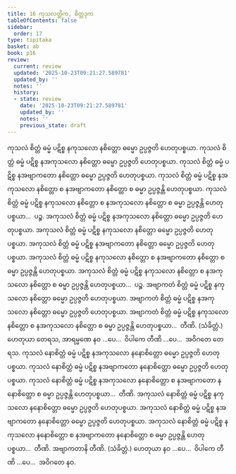 ```yaml
---
title: 16 ကုသလတ္တိက, စိတ္တဒုက
tableOfContents: false
sidebar:
  order: 17
type: tipitaka
basket: ab
book: p16
review:
  current: review
  updated: '2025-10-23T09:21:27.589781'
  updated_by: ''
  notes: ''
  history:
  - state: review
    date: '2025-10-23T09:21:27.589781'
    updated_by: ''
    notes: ''
    previous_state: draft
---
```



<ReviewStatus review={frontmatter.review} showDetails={true} />

<HypothesisAnnotation frontmatter={frontmatter} />

<DynamicBreadcrumb />

<Division number="33" book="p16" e="ch" v="40" p="256">

<Paragraph number="81" book="p16">
ကုသလံ စိတ္တံ ဓမ္မံ ပဋိစ္စ နကုသလော နစိတ္တော ဓမ္မော ဥပ္ပဇ္ဇတိ ဟေတုပစ္စယာ. ကုသလံ စိတ္တံ ဓမ္မံ ပဋိစ္စ နအကုသလော နစိတ္တော ဓမ္မော ဥပ္ပဇ္ဇတိ ဟေတုပစ္စယာ. ကုသလံ စိတ္တံ ဓမ္မံ ပဋိစ္စ နအဗျာကတော နစိတ္တော ဓမ္မော ဥပ္ပဇ္ဇတိ ဟေတုပစ္စယာ. ကုသလံ စိတ္တံ ဓမ္မံ ပဋိစ္စ နအကုသလော နစိတ္တော စ နအဗျာကတော နစိတ္တော စ ဓမ္မာ ဥပ္ပဇ္ဇန္တိ ဟေတုပစ္စယာ. ကုသလံ စိတ္တံ ဓမ္မံ ပဋိစ္စ နကုသလော နစိတ္တော စ နအကုသလော နစိတ္တော စ ဓမ္မာ ဥပ္ပဇ္ဇန္တိ ဟေတုပစ္စယာ…  ပဉ္စ.
</Paragraph>

<Paragraph number="82" book="p16">
အကုသလံ စိတ္တံ ဓမ္မံ ပဋိစ္စ နအကုသလော နစိတ္တော ဓမ္မော ဥပ္ပဇ္ဇတိ ဟေတုပစ္စယာ. အကုသလံ စိတ္တံ ဓမ္မံ ပဋိစ္စ နကုသလော နစိတ္တော ဓမ္မော ဥပ္ပဇ္ဇတိ ဟေတုပစ္စယာ. အကုသလံ စိတ္တံ ဓမ္မံ ပဋိစ္စ နအဗျာကတော နစိတ္တော ဓမ္မော ဥပ္ပဇ္ဇတိ ဟေတုပစ္စယာ. အကုသလံ စိတ္တံ ဓမ္မံ ပဋိစ္စ နကုသလော နစိတ္တော စ နအဗျာကတော နစိတ္တော စ ဓမ္မာ ဥပ္ပဇ္ဇန္တိ ဟေတုပစ္စယာ. အကုသလံ စိတ္တံ ဓမ္မံ ပဋိစ္စ နကုသလော နစိတ္တော စ နအကုသလော နစိတ္တော စ ဓမ္မာ ဥပ္ပဇ္ဇန္တိ ဟေတုပစ္စယာ…  ပဉ္စ.
</Paragraph>

<Paragraph number="83" book="p16">
အဗျာကတံ စိတ္တံ ဓမ္မံ ပဋိစ္စ နကုသလော နစိတ္တော ဓမ္မော ဥပ္ပဇ္ဇတိ ဟေတုပစ္စယာ. အဗျာကတံ စိတ္တံ ဓမ္မံ ပဋိစ္စ နအကုသလော နစိတ္တော ဓမ္မော ဥပ္ပဇ္ဇတိ ဟေတုပစ္စယာ. အဗျာကတံ စိတ္တံ ဓမ္မံ ပဋိစ္စ နကုသလော နစိတ္တော စ နအကုသလော နစိတ္တော စ ဓမ္မာ ဥပ္ပဇ္ဇန္တိ ဟေတုပစ္စယာ…  တီဏိ. (သံခိတ္တံ.)
</Paragraph>

<Paragraph number="84" book="p16">
ဟေတုယာ တေရသ, အာရမ္မဏေ နဝ …ပေ…  ဝိပါကေ တီဏိ …ပေ…  အဝိဂတေ တေရသ.
</Paragraph>

</Division>
<Division number="34" book="p16" e="ch" v="40" p="257">

<Paragraph number="85" book="p16">
ကုသလံ နောစိတ္တံ ဓမ္မံ ပဋိစ္စ နအကုသလော နနောစိတ္တော ဓမ္မော ဥပ္ပဇ္ဇတိ ဟေတုပစ္စယာ. ကုသလံ နောစိတ္တံ ဓမ္မံ ပဋိစ္စ နအဗျာကတော နနောစိတ္တော ဓမ္မော ဥပ္ပဇ္ဇတိ ဟေတုပစ္စယာ. ကုသလံ နောစိတ္တံ ဓမ္မံ ပဋိစ္စ နအကုသလော နနောစိတ္တော စ နအဗျာကတော နနောစိတ္တော စ ဓမ္မာ ဥပ္ပဇ္ဇန္တိ ဟေတုပစ္စယာ…  တီဏိ.
</Paragraph>

<Paragraph number="86" book="p16">
အကုသလံ နောစိတ္တံ ဓမ္မံ ပဋိစ္စ နကုသလော နနောစိတ္တော ဓမ္မော ဥပ္ပဇ္ဇတိ ဟေတုပစ္စယာ. အကုသလံ နောစိတ္တံ ဓမ္မံ ပဋိစ္စ နအဗျာကတော နနောစိတ္တော ဓမ္မော ဥပ္ပဇ္ဇတိ ဟေတုပစ္စယာ. အကုသလံ နောစိတ္တံ ဓမ္မံ ပဋိစ္စ နကုသလော နနောစိတ္တော စ နအဗျာကတော နနောစိတ္တော စ ဓမ္မာ ဥပ္ပဇ္ဇန္တိ ဟေတုပစ္စယာ…  တီဏိ.
</Paragraph>

<Paragraph number="87" book="p16">
အဗျာကတာနိ တီဏိ. (သံခိတ္တံ.)
</Paragraph>

<Paragraph number="88" book="p16">
ဟေတုယာ နဝ …ပေ…  ဝိပါကေ တီဏိ …ပေ…  အဝိဂတေ နဝ.
</Paragraph>
</Division>